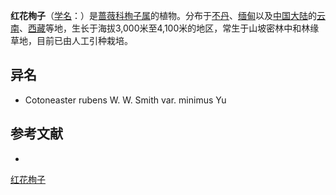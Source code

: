 {{Speciesbox
| name = 红花栒子
| status = 
| status_system = 
| image =
| genus = Cotoneaster
| species = rubens
| authority = W. W. Smith
| subdivision_ranks =[[变种|变种]]
| subdivision =
* 红花栒子 ''C. r.'' var. ''rubens''
* [[红花栒子小叶|红花栒子小叶]] ''C. r.'' var. ''minianus''
}}

'''红花栒子'''（[[学名|学名]]：{{lang|la|''Cotoneaster rubens''}}）是[[蔷薇科|蔷薇科]][[栒子属|栒子属]]的植物。分布于[[不丹|不丹]]、[[缅甸|缅甸]]以及[[中国大陆|中国大陆]]的[[云南|云南]]、[[西藏|西藏]]等地，生长于海拔3,000米至4,100米的地区，常生于山坡密林中和林缘草地，目前已由人工引种栽培。

== 异名 ==
* Cotoneaster rubens W. W. Smith var. minimus Yu

== 参考文献 ==
<div class="references-small">
* {{cite web| url =http://www.bioinfo.cn/db05/KmzwSpecies.php?action=view&id=18984| title =红花栒子（原变种）| work =《中国高等植物数据库全库》| publisher =中国科学院微生物研究所| author =昆明植物研究所| accessdate =2009-02-25| deadurl =yes| archiveurl =https://web.archive.org/web/20160305074408/http://www.bioinfo.cn/db05/KmzwSpecies.php?action=view&id=18984| archivedate =2016-03-05}}
</div>
{{Taxonbar|from=Q15228503}}

[[Category:栒子属|红花栒子]]


{{植物小作品}}